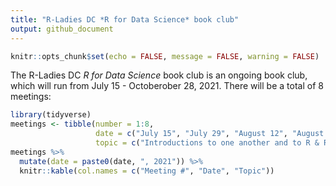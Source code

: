 ```yaml
---
title: "R-Ladies DC *R for Data Science* book club"
output: github_document
---
```


```r
knitr::opts_chunk$set(echo = FALSE, message = FALSE, warning = FALSE)
```

The R-Ladies DC *R for Data Science* book club is an ongoing book club, which will run from July 15 - Octoberober 28, 2021. There will be a total of 8 meetings: 

```r
library(tidyverse)
meetings <- tibble(number = 1:8, 
                   date = c("July 15", "July 29", "August 12", "August 26", "September 9", "September 23", "October 14", "October 28"), 
                   topic = c("Introductions to one another and to R & RStudio", "Data Visualization & Tibbles", "Data Transformation & Exploratory Data Analysis", "Data Importing, Tidying, and Joining", "Dealing with Special Data Types", "Programming", "Model", "Communicate"))
meetings %>% 
  mutate(date = paste0(date, ", 2021")) %>% 
  knitr::kable(col.names = c("Meeting #", "Date", "Topic"))
```

